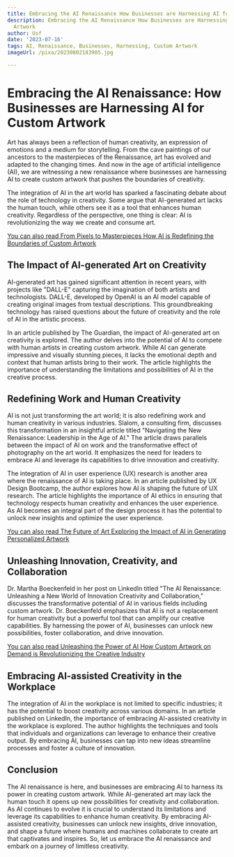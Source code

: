 ```yaml
---
title: Embracing the AI Renaissance How Businesses are Harnessing AI for Custom Artwork
description: Embracing the AI Renaissance How Businesses are Harnessing AI for Custom
  Artwork
author: Usf
date: '2023-07-16'
tags: AI, Renaissance, Businesses, Harnessing, Custom Artwork
imageUrl: /pixa/20230802183905.jpg

---
```

# Embracing the AI Renaissance: How Businesses  are Harnessing AI for  Custom Artwork

Art has always been a reflection of human creativity, an  expression of emotions and a  medium for storytelling.  From the cave paintings of our ancestors to the masterpieces of the Renaissance, art has evolved and adapted to the changing times. And now in the age of  artificial intelligence (AI),  we are witnessing a new renaissance  where businesses are harnessing AI to create custom artwork that pushes the boundaries  of creativity.

The integration of  AI in the art world  has sparked a fascinating  debate about the role of technology  in creativity. Some argue that AI-generated art lacks the human touch, while others see it as a  tool that enhances  human creativity. Regardless of the perspective,  one thing is clear: AI is revolutionizing the way we create  and consume art.

[You can also read From Pixels to Masterpieces  How AI is Redefining the Boundaries of  Custom  Artwork](From%20Pixels%20to%20Masterpieces%20How%20AI%20is%20Redefining%20the%20Boundaries%20of%20Custom%20Artwork)


## The Impact of AI-generated Art  on Creativity

AI-generated art has gained significant attention  in recent years, with projects like "DALL-E" capturing the imagination of  both artists and technologists. DALL-E, developed by OpenAI is an AI model capable of  creating original images from textual  descriptions. This groundbreaking technology has raised questions about the future of creativity and the role of AI  in the artistic process.

In an article published by The Guardian, the  impact of AI-generated art  on creativity is explored.  The author delves into the potential  of AI to compete with human artists  in creating custom artwork. While AI can generate impressive and visually stunning pieces, it lacks the emotional depth and context that  human artists bring to their work. The article highlights the importance of  understanding the limitations and possibilities of AI in  the  creative process.

## Redefining Work and Human Creativity

AI is not just transforming the art world; it is also redefining work and human creativity  in various  industries. Slalom, a consulting firm, discusses this transformation in an insightful article titled "Navigating the New Renaissance: Leadership in the Age of  AI." The article draws parallels between the impact of AI on work and the transformative effect of  photography on the art world. It emphasizes the need for leaders to  embrace AI and leverage its capabilities  to  drive innovation and creativity.

The integration of AI in user experience  (UX) research is another area where the  renaissance  of AI is taking place. In an article published by UX Design Bootcamp, the author explores how AI is shaping  the future of UX research. The article highlights the importance of AI ethics in ensuring that technology respects human creativity and enhances the user experience. As AI becomes an integral part  of the design process it has the potential to unlock new insights and optimize the user experience.

[You can also read The Future of  Art Exploring the Impact of AI in Generating Personalized Artwork](The%20Future%20of%20Art%20Exploring%20the%20Impact%20of%20AI%20in%20Generating%20Personalized%20Artwork)


## Unleashing Innovation, Creativity, and Collaboration

Dr. Martha Boeckenfeld in her  post on LinkedIn titled "The  AI Renaissance: Unleashing  a  New World of Innovation Creativity and Collaboration," discusses the transformative potential of AI in various fields including custom artwork. Dr. Boeckenfeld emphasizes that AI is not a replacement for human creativity but a  powerful tool that can amplify our creative  capabilities. By harnessing the power of AI, businesses can  unlock new possibilities, foster  collaboration, and drive innovation.

[You can  also read Unleashing the Power of AI How Custom Artwork on Demand is Revolutionizing the Creative Industry](Unleashing%20the%20Power%20of%20AI%20How%20Custom%20Artwork%20on%20Demand%20is%20Revolutionizing%20the%20Creative%20Industry)


## Embracing  AI-assisted Creativity in the Workplace

The integration of AI in the workplace is not limited to specific industries; it has the  potential to  boost creativity across various domains. In  an article published on LinkedIn, the importance  of embracing  AI-assisted creativity in the workplace is explored. The author highlights the techniques and tools that individuals and  organizations can leverage to enhance their creative output. By embracing AI, businesses can tap into new  ideas streamline processes and foster a culture of  innovation.

##  Conclusion

The  AI renaissance is here, and  businesses are embracing AI  to harness its power in creating custom artwork. While AI-generated  art may lack the human touch  it opens up new possibilities for creativity and collaboration. As AI continues to evolve it is crucial to understand its limitations and leverage its capabilities to enhance human creativity. By  embracing AI-assisted creativity, businesses can unlock new insights, drive innovation, and shape a future where humans and  machines collaborate to create art that captivates and inspires. So, let us embrace the AI renaissance and embark on a journey of limitless creativity.